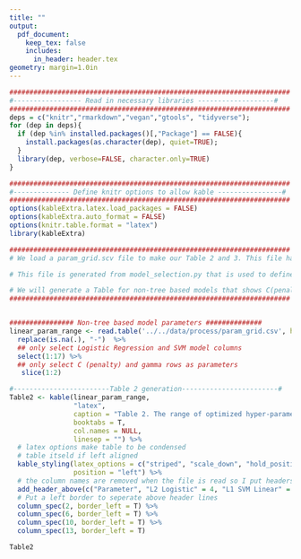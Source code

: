 ```yaml
---
title: ""
output:
  pdf_document:
    keep_tex: false
    includes:
      in_header: header.tex
geometry: margin=1.0in
---
```

```r
######################################################################
#----------------- Read in necessary libraries -------------------#
######################################################################
deps = c("knitr","rmarkdown","vegan","gtools", "tidyverse");
for (dep in deps){
  if (dep %in% installed.packages()[,"Package"] == FALSE){
    install.packages(as.character(dep), quiet=TRUE);
  }
  library(dep, verbose=FALSE, character.only=TRUE)
}

######################################################################
#-------------- Define knitr options to allow kable ----------------#
######################################################################
options(kableExtra.latex.load_packages = FALSE)
options(kableExtra.auto_format = FALSE)
options(knitr.table.format = "latex")
library(kableExtra)
```

```r
######################################################################
# We load a param_grid.scv file to make our Table 2 and 3. This file has the information of the ranges of the optimized hyper-parameters for each model.

# This file is generated from model_selection.py that is used to define model parameters for main.py. Therefore any changes to those files would allow us to represent them in the tables automatically.  

# We will generate a Table for non-tree based models that shows C(penalty) and gamma hyperparameters.
######################################################################


################ Non-tree based model parameters ##############
linear_param_range <- read.table('../../data/process/param_grid.csv', header=T, sep=',', na.strings="", stringsAsFactors = FALSE) %>% 
  replace(is.na(.), "-")  %>% 
  ## only select Logistic Regression and SVM model columns
  select(1:17) %>% 
  ## only select C (penalty) and gamma rows as parameters
   slice(1:2) 

#------------------------Table 2 generation------------------------#
Table2 <- kable(linear_param_range, 
                "latex", 
                caption = "Table 2. The range of optimized hyper-parameters for logistic regression and support vector machines.", 
                booktabs = T, 
                col.names = NULL, 
                linesep = "") %>%
  # latex options make table to be condensed
  # table itseld if left aligned
  kable_styling(latex_options = c("striped", "scale_down", "hold_position"), 
                position = "left") %>% 
  # the column names are removed when the file is read so I put headers above the grouped/replicated modeling method for
  add_header_above(c("Parameter", "L2 Logistic" = 4, "L1 SVM Linear" = 4, "L2 SVM Linear " = 3, "SVM RBF"=5), bold=TRUE) %>% 
  # Put a left border to seperate above header lines
  column_spec(2, border_left = T) %>%
  column_spec(6, border_left = T) %>% 
  column_spec(10, border_left = T) %>% 
  column_spec(13, border_left = T)

Table2
```
